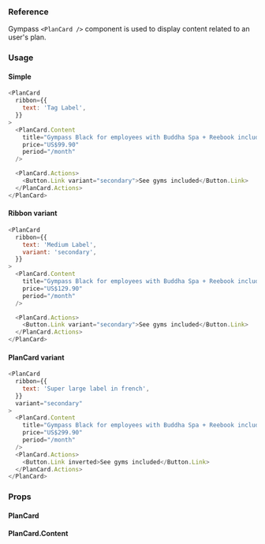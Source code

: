 ### Reference

Gympass `<PlanCard />` component is used to display content related to an user's
plan.

### Usage

#### Simple

```javascript
<PlanCard
  ribbon={{
    text: 'Tag Label',
  }}
>
  <PlanCard.Content
    title="Gympass Black for employees with Buddha Spa + Reebook included"
    price="US$99.90"
    period="/month"
  />

  <PlanCard.Actions>
    <Button.Link variant="secondary">See gyms included</Button.Link>
  </PlanCard.Actions>
</PlanCard>
```

#### Ribbon variant

```javascript
<PlanCard
  ribbon={{
    text: 'Medium Label',
    variant: 'secondary',
  }}
>
  <PlanCard.Content
    title="Gympass Black for employees with Buddha Spa + Reebook included"
    price="US$129.90"
    period="/month"
  />

  <PlanCard.Actions>
    <Button.Link variant="secondary">See gyms included</Button.Link>
  </PlanCard.Actions>
</PlanCard>
```

#### PlanCard variant

```javascript
<PlanCard
  ribbon={{
    text: 'Super large label in french',
  }}
  variant="secondary"
>
  <PlanCard.Content
    title="Gympass Black for employees with Buddha Spa + Reebook included"
    price="US$299.90"
    period="/month"
  />
  <PlanCard.Actions>
    <Button.Link inverted>See gyms included</Button.Link>
  </PlanCard.Actions>
</PlanCard>
```

### Props

#### PlanCard

<PropsTable component="PlanCard" platform="web" />

#### PlanCard.Content

<PropsTable component="PlanCard.Content" platform="web" />
